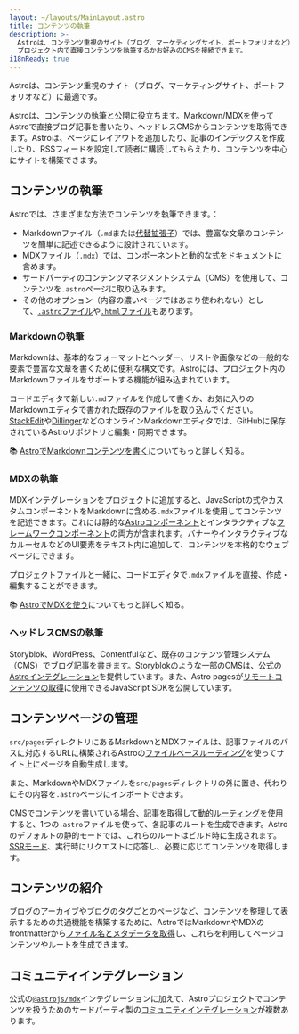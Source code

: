 ```yaml
---
layout: ~/layouts/MainLayout.astro
title: コンテンツの執筆
description: >-
  Astroは、コンテンツ重視のサイト（ブログ、マーケティングサイト、ポートフォリオなど）に最適です。
  プロジェクト内で直接コンテンツを執筆するかお好みのCMSを接続できます。
i18nReady: true
---
```

Astroは、コンテンツ重視のサイト（ブログ、マーケティングサイト、ポートフォリオなど）に最適です。

Astroは、コンテンツの執筆と公開に役立ちます。Markdown/MDXを使ってAstroで直接ブログ記事を書いたり、ヘッドレスCMSからコンテンツを取得できます。Astroは、ページにレイアウトを追加したり、記事のインデックスを作成したり、RSSフィードを設定して読者に購読してもらえたり、コンテンツを中心にサイトを構築できます。

## コンテンツの執筆

Astroでは、さまざまな方法でコンテンツを執筆できます。：
- Markdownファイル（`.md`または[代替拡張子](/ja/guides/markdown-content/)）では、豊富な文章のコンテンツを簡単に記述できるように設計されています。
- MDXファイル（`.mdx`）では、コンポーネントと動的な式をドキュメントに含めます。
- サードパーティのコンテンツマネジメントシステム（CMS）を使用して、コンテンツを`.astro`ページに取り込みます。
- その他のオプション（内容の濃いページではあまり使われない）として、[`.astro`ファイル](/ja/core-concepts/astro-pages/#astroページ)や[`.html`ファイル](/ja/core-concepts/astro-pages/#htmlページ)もあります。

### Markdownの執筆
Markdownは、基本的なフォーマットとヘッダー、リストや画像などの一般的な要素で豊富な文章を書くために便利な構文です。Astroには、プロジェクト内のMarkdownファイルをサポートする機能が組み込まれています。

コードエディタで新しい`.md`ファイルを作成して書くか、お気に入りのMarkdownエディタで書かれた既存のファイルを取り込んでください。[StackEdit](https://stackedit.io/)や[Dillinger](https://dillinger.io)などのオンラインMarkdownエディタでは、GitHubに保存されているAstroリポジトリと編集・同期できます。

📚 [AstroでMarkdownコンテンツを書く](/ja/guides/markdown-content/)についてもっと詳しく知る。

### MDXの執筆
MDXインテグレーションをプロジェクトに追加すると、JavaScriptの式やカスタムコンポーネントをMarkdownに含める`.mdx`ファイルを使用してコンテンツを記述できます。これには静的な[Astroコンポーネント](/ja/core-concepts/astro-components/)とインタラクティブな[フレームワークコンポーネント](/ja/core-concepts/framework-components/)の両方が含まれます。バナーやインタラクティブなカルーセルなどのUI要素をテキスト内に追加して、コンテンツを本格的なウェブページにできます。

プロジェクトファイルと一緒に、コードエディタで`.mdx`ファイルを直接、作成・編集することができます。

📚 [AstroでMDXを使う](/ja/guides/integrations-guide/mdx/)についてもっと詳しく知る。

### ヘッドレスCMSの執筆

Storyblok、WordPress、Contentfulなど、既存のコンテンツ管理システム（CMS）でブログ記事を書きます。Storyblokのような一部のCMSは、公式の[Astroインテグレーション](https://www.storyblok.com/mp/announcing-storyblok-astro)を提供しています。また、Astro pagesが[リモートコンテンツの取得](/ja/guides/data-fetching/)に使用できるJavaScript SDKを公開しています。

## コンテンツページの管理

`src/pages`ディレクトリにあるMarkdownとMDXファイルは、記事ファイルのパスに対応するURLに構築されるAstroの[ファイルベースルーティング](/ja/core-concepts/routing/)を使ってサイト上にページを自動生成します。

また、MarkdownやMDXファイルを`src/pages`ディレクトリの外に置き、代わりにその内容を`.astro`ページにインポートできます。

CMSでコンテンツを書いている場合、記事を取得して[動的ルーティング](/ja/core-concepts/routing/#動的ルーティング)を使用すると、1つの`.astro`ファイルを使って、各記事のルートを生成できます。Astroのデフォルトの静的モードでは、これらのルートはビルド時に生成されます。[SSRモード](/ja/guides/server-side-rendering/)、実行時にリクエストに応答し、必要に応じてコンテンツを取得します。

## コンテンツの紹介

ブログのアーカイブやブログのタグごとのページなど、コンテンツを整理して表示するための共通機能を構築するために、AstroではMarkdownやMDXのfrontmatterから[ファイル名とメタデータを取得](/ja/reference/api-reference/#astroglob)し、これらを利用してページコンテンツやルートを生成できます。

## コミュニティインテグレーション

公式の[`@astrojs/mdx`](/ja/guides/integrations-guide/mdx/)インテグレーションに加えて、Astroプロジェクトでコンテンツを扱うためのサードパーティ製の[コミュニティインテグレーション](https://astro.build/integrations/css+ui/?q=content)が複数あります。

